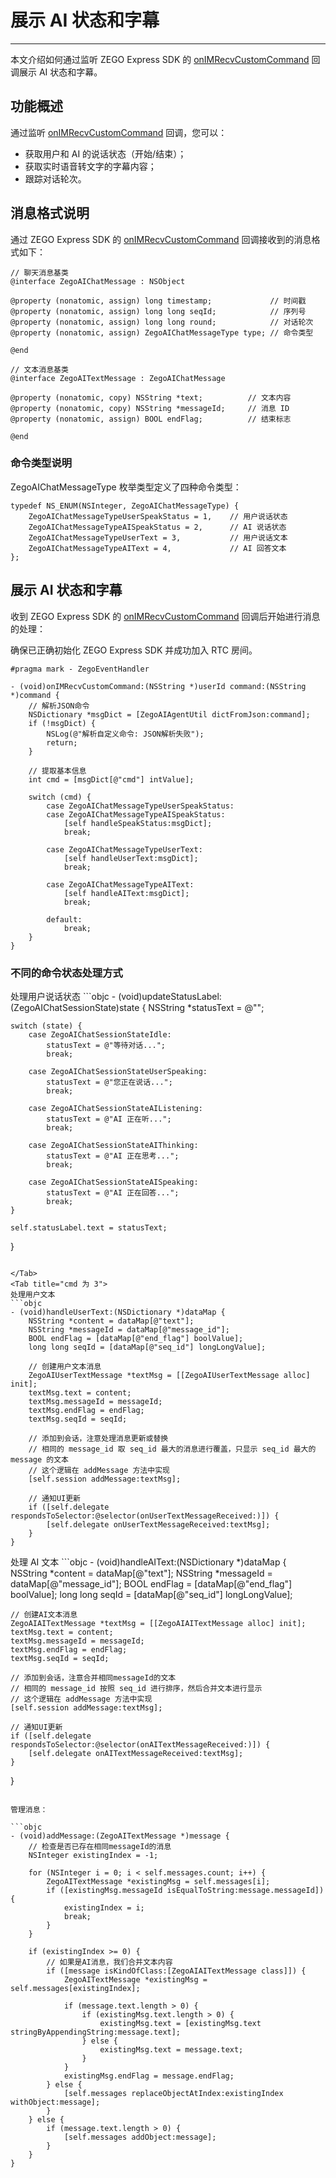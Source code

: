 # 展示 AI 状态和字幕

---

本文介绍如何通过监听 ZEGO Express SDK 的 [onIMRecvCustomCommand](https://doc-zh.zego.im/article/api?doc=Express_Audio_SDK_API~objective-c_ios~protocol~ZegoEventHandler#on-im-recv-custom-command-from-user-room-id) 回调展示 AI 状态和字幕。

## 功能概述

通过监听 [onIMRecvCustomCommand](https://doc-zh.zego.im/article/api?doc=Express_Audio_SDK_API~objective-c_ios~protocol~ZegoEventHandler#on-im-recv-custom-command-from-user-room-id) 回调，您可以：
- 获取用户和 AI 的说话状态（开始/结束）；
- 获取实时语音转文字的字幕内容；
- 跟踪对话轮次。

## 消息格式说明

通过 ZEGO Express SDK 的 [onIMRecvCustomCommand](https://doc-zh.zego.im/article/api?doc=Express_Audio_SDK_API~objective-c_ios~protocol~ZegoEventHandler#on-im-recv-custom-command-from-user-room-id) 回调接收到的消息格式如下：

```objc
// 聊天消息基类
@interface ZegoAIChatMessage : NSObject

@property (nonatomic, assign) long timestamp;             // 时间戳
@property (nonatomic, assign) long long seqId;            // 序列号
@property (nonatomic, assign) long long round;            // 对话轮次
@property (nonatomic, assign) ZegoAIChatMessageType type; // 命令类型

@end

// 文本消息基类
@interface ZegoAITextMessage : ZegoAIChatMessage

@property (nonatomic, copy) NSString *text;          // 文本内容
@property (nonatomic, copy) NSString *messageId;     // 消息 ID
@property (nonatomic, assign) BOOL endFlag;          // 结束标志

@end
```

### 命令类型说明

ZegoAIChatMessageType 枚举类型定义了四种命令类型：

```objc
typedef NS_ENUM(NSInteger, ZegoAIChatMessageType) {
    ZegoAIChatMessageTypeUserSpeakStatus = 1,    // 用户说话状态
    ZegoAIChatMessageTypeAISpeakStatus = 2,      // AI 说话状态
    ZegoAIChatMessageTypeUserText = 3,           // 用户说话文本
    ZegoAIChatMessageTypeAIText = 4,             // AI 回答文本
};

```

## 展示 AI 状态和字幕


收到 ZEGO Express SDK 的 [onIMRecvCustomCommand](https://doc-zh.zego.im/article/api?doc=Express_Audio_SDK_API~objective-c_ios~protocol~ZegoEventHandler#on-im-recv-custom-command-from-user-room-id) 回调后开始进行消息的处理：

<Note title="说明">确保已正确初始化 ZEGO Express SDK 并成功加入 RTC 房间。</Note>


```objc
#pragma mark - ZegoEventHandler

- (void)onIMRecvCustomCommand:(NSString *)userId command:(NSString *)command {
    // 解析JSON命令
    NSDictionary *msgDict = [ZegoAIAgentUtil dictFromJson:command];
    if (!msgDict) {
        NSLog(@"解析自定义命令: JSON解析失败");
        return;
    }
    
    // 提取基本信息
    int cmd = [msgDict[@"cmd"] intValue];
    
    switch (cmd) {
        case ZegoAIChatMessageTypeUserSpeakStatus:
        case ZegoAIChatMessageTypeAISpeakStatus:
            [self handleSpeakStatus:msgDict];
            break;
            
        case ZegoAIChatMessageTypeUserText:
            [self handleUserText:msgDict];
            break;
            
        case ZegoAIChatMessageTypeAIText:
            [self handleAIText:msgDict];
            break;
            
        default:
            break;
    }
}
```

### 不同的命令状态处理方式

<Tabs>
<Tab title="cmd 为 1 或 cmd 为 2">
处理用户说话状态 
```objc
- (void)updateStatusLabel:(ZegoAIChatSessionState)state {
    NSString *statusText = @"";
    
    switch (state) {
        case ZegoAIChatSessionStateIdle:
            statusText = @"等待对话...";
            break;
            
        case ZegoAIChatSessionStateUserSpeaking:
            statusText = @"您正在说话...";
            break;
            
        case ZegoAIChatSessionStateAIListening:
            statusText = @"AI 正在听...";
            break;
            
        case ZegoAIChatSessionStateAIThinking:
            statusText = @"AI 正在思考...";
            break;
            
        case ZegoAIChatSessionStateAISpeaking:
            statusText = @"AI 正在回答...";
            break;
    }
    
    self.statusLabel.text = statusText;
}
```

</Tab>
<Tab title="cmd 为 3">
处理用户文本 
```objc
- (void)handleUserText:(NSDictionary *)dataMap {
    NSString *content = dataMap[@"text"];
    NSString *messageId = dataMap[@"message_id"];
    BOOL endFlag = [dataMap[@"end_flag"] boolValue];
    long long seqId = [dataMap[@"seq_id"] longLongValue];
    
    // 创建用户文本消息
    ZegoAIUserTextMessage *textMsg = [[ZegoAIUserTextMessage alloc] init];
    textMsg.text = content;
    textMsg.messageId = messageId;
    textMsg.endFlag = endFlag;
    textMsg.seqId = seqId;
    
    // 添加到会话，注意处理消息更新或替换
    // 相同的 message_id 取 seq_id 最大的消息进行覆盖，只显示 seq_id 最大的 message 的文本
    // 这个逻辑在 addMessage 方法中实现
    [self.session addMessage:textMsg];
    
    // 通知UI更新
    if ([self.delegate respondsToSelector:@selector(onUserTextMessageReceived:)]) {
        [self.delegate onUserTextMessageReceived:textMsg];
    }
}
```

</Tab>
<Tab title="cmd 为 4">
处理 AI 文本 
```objc
- (void)handleAIText:(NSDictionary *)dataMap {
    NSString *content = dataMap[@"text"];
    NSString *messageId = dataMap[@"message_id"];
    BOOL endFlag = [dataMap[@"end_flag"] boolValue];
    long long seqId = [dataMap[@"seq_id"] longLongValue];
    
    // 创建AI文本消息
    ZegoAIAITextMessage *textMsg = [[ZegoAIAITextMessage alloc] init];
    textMsg.text = content;
    textMsg.messageId = messageId;
    textMsg.endFlag = endFlag;
    textMsg.seqId = seqId;
    
    // 添加到会话，注意合并相同messageId的文本
    // 相同的 message_id 按照 seq_id 进行排序，然后合并文本进行显示
    // 这个逻辑在 addMessage 方法中实现
    [self.session addMessage:textMsg];
    
    // 通知UI更新
    if ([self.delegate respondsToSelector:@selector(onAITextMessageReceived:)]) {
        [self.delegate onAITextMessageReceived:textMsg];
    }
}
```

管理消息：

```objc
- (void)addMessage:(ZegoAITextMessage *)message {
    // 检查是否已存在相同messageId的消息
    NSInteger existingIndex = -1;
    
    for (NSInteger i = 0; i < self.messages.count; i++) {
        ZegoAITextMessage *existingMsg = self.messages[i];
        if ([existingMsg.messageId isEqualToString:message.messageId]) {
            existingIndex = i;
            break;
        }
    }
    
    if (existingIndex >= 0) {
        // 如果是AI消息，我们合并文本内容
        if ([message isKindOfClass:[ZegoAIAITextMessage class]]) {
            ZegoAITextMessage *existingMsg = self.messages[existingIndex];
            
            if (message.text.length > 0) {
                if (existingMsg.text.length > 0) {
                    existingMsg.text = [existingMsg.text stringByAppendingString:message.text];
                } else {
                    existingMsg.text = message.text;
                }
            } 
            existingMsg.endFlag = message.endFlag;
        } else {
            [self.messages replaceObjectAtIndex:existingIndex withObject:message];
        }
    } else {
        if (message.text.length > 0) {
            [self.messages addObject:message];
        } 
    }
}
```

</Tab>
</Tabs>

